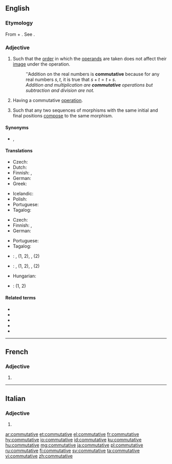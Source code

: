 ==English==
{{wikipedia|commutative property}}

===Etymology===
From {{der|en|fr|commuter||to substitute or switch}} + {{af|en|-ative|t1=tending to}}. See {{m|en|commute}}.

===Adjective===
{{en-adj|-}}

# {{lb|en|mathematics|of a [[binary]] [[operation]]}} Such that the [[order]] in which the [[operand]]s are taken does not affect their [[image]] under the operation.
#: ''Addition on the real numbers is '''commutative''' because for any real numbers <math>s,t</math>, it is true that <math>s+t=t+s</math>.
#: ''Addition and multiplication are '''commutative''' operations but subtraction and division are not.''
# {{lb|en|algebra|of an [[algebraic structure]]}} Having a commutative [[operation]].
# {{lb|en|mathematics|of a [[diagram]] of [[morphism]]s}} Such that any two sequences of morphisms with the same initial and final positions [[compose]] to the same morphism.

====Synonyms====
* {{sense|of an algebraic structure}} {{l|en|abelian}}, {{l|en|Abelian}}

====Translations====
{{trans-top|mathematics: such that order of operands does not affect result}}
* Czech: {{t|cs|komutativní|m}}
* Dutch: {{t+|nl|commutatief}}
* Finnish: {{t+|fi|kommutatiivinen}}, {{t|fi|vaihdannainen}}
* German: {{t+|de|kommutativ}}
* Greek: {{t+|el|αντιμεταθετικός}}
{{trans-mid}}
* Icelandic: {{t|is|víxlinn|m}}
* Polish: {{t|pl|przemienny|m}}
* Portuguese: {{t+|pt|comutativo}}
* Tagalog: {{t|tl|palitin}}
{{trans-bottom}}

{{trans-top|algebra: having a commutative operation}}
* Czech: {{t|cs|komutativní|m}}
* Finnish: {{t+|fi|kommutatiivinen}}, {{t|fi|vaihdannainen}}
* German: {{t+|de|kommutativ}}
{{trans-mid}}
* Portuguese: {{t+|pt|comutativo}}
* Tagalog: {{t|tl|palitin}}
{{trans-bottom}}

{{checktrans-top}}
* {{ttbc|ca}}: {{t-check|ca|commutatiu|m}}, {{t-check|ca|commutativa|f}} (1, 2), {{t-check|ca|abelià|m}}, {{t-check|ca|abeliana|f}} (2)
* {{ttbc|fr}}: {{t-check|fr|commutatif|m}}, {{t-check|fr|commutative|f}} (1, 2), {{t-check|fr|abélien|m}}, {{t-check|fr|abélienne|f}} (2)
{{trans-mid}}
* Hungarian: {{t-check|hu|kommutatív}}
* {{ttbc|es}}: {{t-check|es|conmutativo}} (1, 2)
{{trans-bottom}}

====Related terms====
* {{l|en|anticommutative}}
* {{l|en|commutator}}
* {{l|en|commute}}
* {{l|en|commutative justice}}
* {{l|en|commutative ring}}

----

==French==

===Adjective===
{{fr-adj-form}}

# {{feminine singular of|commutatif|lang=fr}}

----

==Italian==

===Adjective===
{{head|it|adjective form}}

# {{feminine plural of|commutativo|lang=it}}

[[ar:commutative]]
[[et:commutative]]
[[el:commutative]]
[[fr:commutative]]
[[hy:commutative]]
[[io:commutative]]
[[id:commutative]]
[[ku:commutative]]
[[hu:commutative]]
[[mg:commutative]]
[[ja:commutative]]
[[pl:commutative]]
[[ru:commutative]]
[[fi:commutative]]
[[sv:commutative]]
[[ta:commutative]]
[[vi:commutative]]
[[zh:commutative]]